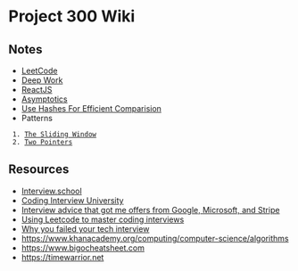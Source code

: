 = Project 300 Wiki =

== Notes ==
* [[LeetCode]]
* [[Deep Work]]
* [[ReactJS]]
* [[Asymptotics]]
* [[Use Hashes For Efficient Comparision]]
* Patterns
  1. [[The Sliding Window]]
  2. [[Two Pointers]]

== Resources ==
* [[Interview.school]]
* [[Coding Interview University]]
* [[Interview advice that got me offers from Google, Microsoft, and Stripe]]
* [[Using Leetcode to master coding interviews]]
* [[Why you failed your tech interview]]
* https://www.khanacademy.org/computing/computer-science/algorithms
* https://www.bigocheatsheet.com
* https://timewarrior.net
